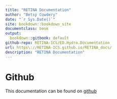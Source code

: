 ```yaml
--- 
title: "RETINA Documentation"
author: "Betsy Cowdery"
date: "`r Sys.Date()`"
site: bookdown::bookdown_site
documentclass: book
output:
  bookdown::gitbook: default
github-repo: RETINA-ICS/ED.Hydro.Documentation
url: https\://RETINA-ICS.github.io/RETINA_docs/
description: "RETINA Documentation"
---
```


# Github 

This documentation can be found on [github](https://github.com/RETINA-ICS/RETINA_docs.github.io)
